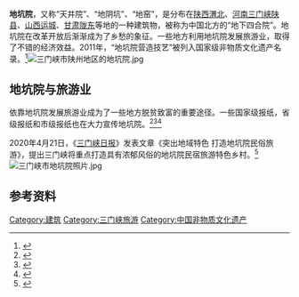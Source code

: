 '''地坑院'''，又称“天井院”、“地阴坑”、“地窑”，是分布在[[陕西|陕西]][[渭北|渭北]]、[[河南|河南]][[三门峡|三门峡]][[陕县|陕县]]、[[山西|山西]][[运城|运城]]、[[甘肃|甘肃]][[陇东|陇东]]等地的一种建筑物，被称为中国北方的“地下四合院”。地坑院在改革开放后渐渐成为了乡愁的象征。一些地方利用地坑院发展旅游业，取得了不错的经济效益。2011年，“地坑院营造技艺”被列入国家级非物质文化遗产名录。<ref>{{Cite web|title=乡愁萦绕地坑院|url=https://news.gmw.cn/2020-02/09/content_33537114.htm|accessdate=2020-12-13|author=|date=2020-02-09|format=|publisher=光明网|language=}}</ref>[[File:三门峡市陕州地区的地坑院.jpg|thumb]]

== 地坑院与旅游业 ==
依靠地坑院发展旅游业成为了一些地方脱贫致富的重要途径。一些国家级报纸，省级报纸和市级报纸也在大力宣传地坑院。<ref>{{Cite web|title=走，去陕州地坑院看灯会|url=http://newpaper.dahe.cn/dhb/html/2020-01/11/content_398606.htm|accessdate=2020-12-13|author=|date=2020-01-11|format=|publisher=大河网|language=}}</ref><ref>{{Cite web|title=陕州地坑院：发挥特色民居文化 助力豫西乡村振兴|url=http://www.xinhuanet.com/photo/2018-11/22/c_1123751154.htm|accessdate=2020-12-13|author=|date=2018-11-22|format=|publisher=新华网|language=|archive-date=2019-05-31|archive-url=https://web.archive.org/web/20190531143842/http://www.xinhuanet.com/photo/2018-11/22/c_1123751154.htm|dead-url=no}}</ref><ref>{{Cite web|title=河南陕州：地坑院里走出的文化致富路|url=http://www.xinhuanet.com/local/2018-02/22/c_1122436702.htm|accessdate=2020-12-13|author=|date=2018-02-22|format=|publisher=新华网|language=|archive-date=2020-08-08|archive-url=https://web.archive.org/web/20200808072133/http://www.xinhuanet.com/local/2018-02/22/c_1122436702.htm|dead-url=no}}</ref>

2020年4月21日，《[[三门峡日报|三门峡日报]]》发表文章《突出地域特色 打造地坑院民俗旅游》，提出三门峡将重点打造具有浓郁风俗的地坑院民宿旅游特色乡村。<ref>{{Cite web|title=突出地域特色 打造地坑院民俗旅游|url=http://www.smxdaily.com.cn/html/smxrb/2020/4/21/202004219435.html|accessdate=2020-12-13|author=|date=2020-04-21|format=|publisher=三门峡日报|language=}}</ref>
[[File:三门峡市地坑院照片.jpg|thumb]]

== 参考资料 ==
{{reflist}}

[[Category:建筑|Category:建筑]]
[[Category:三门峡旅游|Category:三门峡旅游]]
[[Category:中国非物质文化遗产|Category:中国非物质文化遗产]]